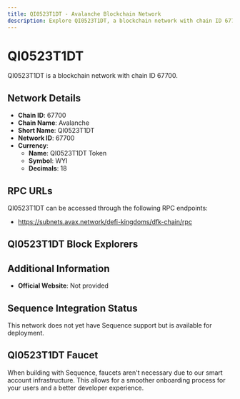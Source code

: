 ```yaml
--- 
title: QI0523T1DT - Avalanche Blockchain Network
description: Explore QI0523T1DT, a blockchain network with chain ID 67700. Learn about its native currency, QI0523T1DT Token, and how to interact with the network.
---
```


# QI0523T1DT

QI0523T1DT is a blockchain network with chain ID 67700.

## Network Details

- **Chain ID**: 67700
- **Chain Name**: Avalanche
- **Short Name**: QI0523T1DT
- **Network ID**: 67700
- **Currency**: 
  - **Name**: QI0523T1DT Token
  - **Symbol**: WYI
  - **Decimals**: 18

## RPC URLs

QI0523T1DT can be accessed through the following RPC endpoints:

- https://subnets.avax.network/defi-kingdoms/dfk-chain/rpc

## QI0523T1DT Block Explorers



## Additional Information

- **Official Website**: Not provided

## Sequence Integration Status

This network does not yet have Sequence support but is available for deployment.

## QI0523T1DT Faucet

When building with Sequence, faucets aren't necessary due to our smart account infrastructure. This allows for a smoother onboarding process for your users and a better developer experience.
